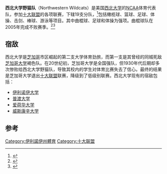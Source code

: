 {{Football club infobox 
| clubname      = 西北大学野猫队<br />''Northwestern Wildcats'' 
| image         = [[File:NorthwesternWildcats.png|180px]] 
| fullname      = 西北大学野猫队
| nickname      = 野猫（原为“紫衣人”）
| founded       = 1851年建校、1876年建队
| city          = 美国[[伊利诺伊州|伊利诺伊州]]埃文斯顿
| ground        = [[瑞安球场|瑞安球场]]
| capacity      = 47,130
| owner         = [[西北大学_(伊利诺州)|西北大学]]
| chairman      = 
| mgrtitle      = 教练  
| manager       = Pat Fitzgerald
| league        = [[NCAA|NCAA]]、[[十大联盟|十大联盟]] 
| season        = 
| position      = 
| shirtsupplier = [[Under_Armour|安德玛]]
| shirtsponsors = BTN 
|pattern_la1 = 
|pattern_b1 = 
|pattern_ra1 = 
|leftarm1 = 431F81
|body1 = FFFFFF
|rightarm1 = 431F81
|shorts1 = 431F81
|pattern_sh1 = _
|socks1 =431F81
|pattern_so1 =

|pattern_la2 = 
|pattern_b2 = _whitesides
|pattern_ra2 = 
|leftarm2 = FFFFFF
|body2 =431F81
|rightarm2 = FFFFFF
|shorts2 = FFFFFF
|pattern_s2 = _thinmidnightbluesides
|socks2 = FFFFFF
|pattern_so2 =

|pattern_la3 = 
|pattern_b3 = _thinwhitesides
|pattern_ra3 = 
|leftarm3 = FFFFFF
|body3 = 000000
|rightarm3 = FFFFFF
|shorts3 = 000000
|pattern_sh3 =
|socks3 = 000000
|pattern_so3 =FCD116


|website     = 	NUsports.com
}}
'''西北大学野猫队'''（Northwestern Wildcats）是美国[[西北大学_(伊利诺州)|西北大学]]的[[NCAA|NCAA]]体育代表队，参加[[十大联盟|十大联盟]]的各项联赛，下辖19支分队，<ref name="NU Facts">{{cite web |url=http://www.northwestern.edu/about/facts/ |title=Northwestern University Facts |publisher=Northwestern University |accessdate=August 20, 2008 |deadurl=yes |archiveurl=https://web.archive.org/web/20080621035451/http://www.northwestern.edu/about/facts/ |archivedate=2008年6月21日 }}</ref>包括橄榄球、篮球、足球、体操、击剑、棒球、游泳等项目。其中曲棍球、足球和体操为强项。曲棍球队在2005年完成不败赛季。<ref>{{cite news |url=http://sports.espn.go.com/espn/print?id=3412373&type=Story&imagesPrint=off |title=Northwestern completes four-peat in women's lacrosse |first=David |last=Lomonico |date=May 25, 2008 |publisher=ESPN |accessdate=2015-02-21 |archive-date=2012-11-02 |archive-url=https://web.archive.org/web/20121102115342/http://sports.espn.go.com/espn/print?id=3412373&type=Story&imagesPrint=off |dead-url=no }}</ref><ref>{{cite news |url=http://www.usatoday.com/sports/college/lacrosse/2005-05-22-womens-division-i_x.htm |title=Northwestern wins lacrosse title in program's fourth year |date=May 22, 2005 |publisher=USA Today |last=Timanus |first=Eddie |accessdate=2015-02-21 |archive-date=2010-08-16 |archive-url=https://web.archive.org/web/20100816161921/http://www.usatoday.com/sports/college/lacrosse/2005-05-22-womens-division-i_x.htm |dead-url=no }}</ref>

==宿敌==
{{Original research|time=2015-02-21}}
西北大学是[[芝加哥|芝加哥]]市区崛起的第二支大学体育劲旅，而第一支是其曾经的同城死敌[[芝加哥大学|芝加哥大学]]褐色队。在20世纪初，芝加哥大学是全国强队，但1930年代后期却多次惨败给西北大学野猫队，导致其校内的学生对体育比赛失去了信心。最终的结果是芝加哥大学退出[[十大联盟|十大联盟]]联赛，降级到了低级别联赛。西北大学现有的宿敌包括：
*[[伊利诺伊大学|伊利诺伊大学]]
*[[普渡大学|普渡大学]]
*[[爱荷华大学|爱荷华大学]]
*[[威斯康辛大学|威斯康辛大学]]

==参考==
{{reflist}}
{{十大联盟}}

[[Category:伊利諾伊州體育|Category:伊利諾伊州體育]]
[[Category:十大联盟|Category:十大联盟]]